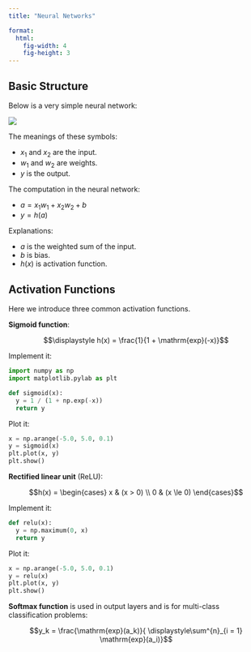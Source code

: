 ```yaml
---
title: "Neural Networks"

format: 
  html:
    fig-width: 4
    fig-height: 3
---
```



## Basic Structure

Below is a very simple neural network:

![](assets/neural-networks/perceptron.png)

The meanings of these symbols:

- $x_1$ and $x_2$ are the input.
- $w_1$ and $w_2$ are weights.
- $y$ is the output.

The computation in the neural network:

- $a = x_1 w_1 + x_2 w_2 + b$
- $y = h(a)$

Explanations:

- $a$ is the weighted sum of the input.
- $b$ is bias.
- $h(x)$ is activation function.


## Activation Functions

Here we introduce three common activation functions.

**Sigmoid function**:

$$\displaystyle h(x) = \frac{1}{1 + \mathrm{exp}(-x)}$$

Implement it:

```python
import numpy as np
import matplotlib.pylab as plt
```

```python
def sigmoid(x):
  y = 1 / (1 + np.exp(-x))
  return y
```

Plot it:

```python
x = np.arange(-5.0, 5.0, 0.1)
y = sigmoid(x)
plt.plot(x, y)
plt.show()
```

**Rectified linear unit** (ReLU):

$$h(x) =
\begin{cases}
  x & (x > 0) \\
  0 & (x \le 0)
\end{cases}$$

Implement it:

```python
def relu(x):
  y = np.maximum(0, x)
  return y
```

Plot it:

```python
x = np.arange(-5.0, 5.0, 0.1)
y = relu(x)
plt.plot(x, y)
plt.show()
```

**Softmax function** is used in output layers and is
for multi-class classification problems:

$$y_k = \frac{\mathrm{exp}(a_k)}{
\displaystyle\sum^{n}_{i = 1} \mathrm{exp}(a_i)}$$
